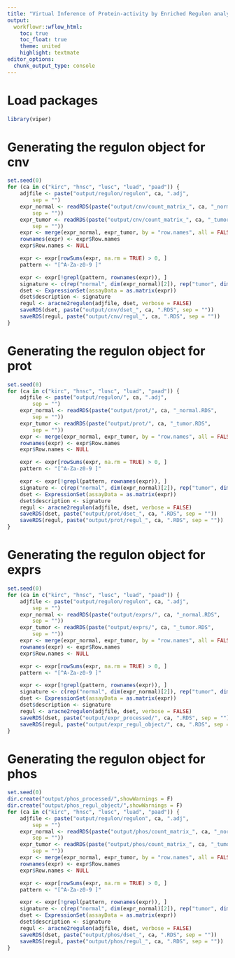 ```yaml
---
title: "Virtual Inference of Protein-activity by Enriched Regulon analysis (preparing input)"
output:
  workflowr::wflow_html:
    toc: true
    toc_float: true
    theme: united
    highlight: textmate
editor_options:
  chunk_output_type: console
---
```


# Load packages
```r
library(viper)
```

# Generating the regulon object for cnv
```r
set.seed(0)
for (ca in c("kirc", "hnsc", "lusc", "luad", "paad")) {
    adjfile <- paste("output/regulon/regulon", ca, ".adj",
        sep = "")
    expr_normal <- readRDS(paste("output/cnv/count_matrix_", ca, "_normal.RDS",
        sep = ""))
    expr_tumor <- readRDS(paste("output/cnv/count_matrix_", ca, "_tumor.RDS",
        sep = ""))
    expr <- merge(expr_normal, expr_tumor, by = "row.names", all = FALSE)
    rownames(expr) <- expr$Row.names
    expr$Row.names <- NULL

    expr <- expr[rowSums(expr, na.rm = TRUE) > 0, ]
    pattern <- "[^A-Za-z0-9 ]"

    expr <- expr[!grepl(pattern, rownames(expr)), ]
    signature <- c(rep("normal", dim(expr_normal)[2]), rep("tumor", dim(expr_tumor)[2]))
    dset <- ExpressionSet(assayData = as.matrix(expr))
    dset$description <- signature
    regul <- aracne2regulon(adjfile, dset, verbose = FALSE)
    saveRDS(dset, paste("output/cnv/dset_", ca, ".RDS", sep = ""))
    saveRDS(regul, paste("output/cnv/regul_", ca, ".RDS", sep = ""))
}
```

# Generating the regulon object for prot
```r
set.seed(0)
for (ca in c("kirc", "hnsc", "lusc", "luad", "paad")) {
    adjfile <- paste("output/regulon/", ca, ".adj",
        sep = "")
    expr_normal <- readRDS(paste("output/prot/", ca, "_normal.RDS",
        sep = ""))
    expr_tumor <- readRDS(paste("output/prot/", ca, "_tumor.RDS",
        sep = ""))
    expr <- merge(expr_normal, expr_tumor, by = "row.names", all = FALSE)
    rownames(expr) <- expr$Row.names
    expr$Row.names <- NULL

    expr <- expr[rowSums(expr, na.rm = TRUE) > 0, ]
    pattern <- "[^A-Za-z0-9 ]"

    expr <- expr[!grepl(pattern, rownames(expr)), ]
    signature <- c(rep("normal", dim(expr_normal)[2]), rep("tumor", dim(expr_tumor)[2]))
    dset <- ExpressionSet(assayData = as.matrix(expr))
    dset$description <- signature
    regul <- aracne2regulon(adjfile, dset, verbose = FALSE)
    saveRDS(dset, paste("output/prot/dset_", ca, ".RDS", sep = ""))
    saveRDS(regul, paste("output/prot/regul_", ca, ".RDS", sep = ""))
}
```


# Generating the regulon object for exprs
```r
set.seed(0)
for (ca in c("kirc", "hnsc", "lusc", "luad", "paad")) {
    adjfile <- paste("output/regulon/regulon", ca, ".adj",
        sep = "")
    expr_normal <- readRDS(paste("output/exprs/", ca, "_normal.RDS",
        sep = ""))
    expr_tumor <- readRDS(paste("output/exprs/", ca, "_tumor.RDS",
        sep = ""))
    expr <- merge(expr_normal, expr_tumor, by = "row.names", all = FALSE)
    rownames(expr) <- expr$Row.names
    expr$Row.names <- NULL

    expr <- expr[rowSums(expr, na.rm = TRUE) > 0, ]
    pattern <- "[^A-Za-z0-9 ]"

    expr <- expr[!grepl(pattern, rownames(expr)), ]
    signature <- c(rep("normal", dim(expr_normal)[2]), rep("tumor", dim(expr_tumor)[2]))
    dset <- ExpressionSet(assayData = as.matrix(expr))
    dset$description <- signature
    regul <- aracne2regulon(adjfile, dset, verbose = FALSE)
    saveRDS(dset, paste("output/expr_processed/", ca, ".RDS", sep = ""))
    saveRDS(regul, paste("output/expr_regul_object/", ca, ".RDS", sep = ""))
}
```

# Generating the regulon object for phos
```r
set.seed(0)
dir.create("output/phos_processed/",showWarnings = F)
dir.create("output/phos_regul_object/",showWarnings = F)
for (ca in c("kirc", "hnsc", "lusc", "luad", "paad")) {
    adjfile <- paste("output/regulon/regulon", ca, ".adj",
        sep = "")
    expr_normal <- readRDS(paste("output/phos/count_matrix_", ca, "_normal.RDS",
        sep = ""))
    expr_tumor <- readRDS(paste("output/phos/count_matrix_", ca, "_tumor.RDS",
        sep = ""))
    expr <- merge(expr_normal, expr_tumor, by = "row.names", all = FALSE)
    rownames(expr) <- expr$Row.names
    expr$Row.names <- NULL

    expr <- expr[rowSums(expr, na.rm = TRUE) > 0, ]
    pattern <- "[^A-Za-z0-9 ]"

    expr <- expr[!grepl(pattern, rownames(expr)), ]
    signature <- c(rep("normal", dim(expr_normal)[2]), rep("tumor", dim(expr_tumor)[2]))
    dset <- ExpressionSet(assayData = as.matrix(expr))
    dset$description <- signature
    regul <- aracne2regulon(adjfile, dset, verbose = FALSE)
    saveRDS(dset, paste("output/phos/dset_", ca, ".RDS", sep = ""))
    saveRDS(regul, paste("output/phos/regul_", ca, ".RDS", sep = ""))
}
```
